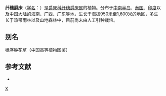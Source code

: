 {{Speciesbox
| genus = Leptostachya
| species = wallichii
| authority = Nees
}}

'''纤穗爵床'''（[[学名|学名]]：{{lang|la|''Leptostachya wallichii''}}）是[[爵床科|爵床科]][[纤穗爵床属|纤穗爵床属]]的植物。分布于[[中南半岛|中南半岛]]、[[泰国|泰国]]、[[印度|印度]]以及[[中国大陆|中国大陆]]的[[海南|海南]]、[[广西|广西]]、[[广东|广东]]等地，生长于海拔950米至1,600米的地区，多生长于热带雨林以及山地森林中，目前尚未由人工引种栽培。

== 别名 ==
穗序钟花草（中国高等植物图鉴）

== 参考文献 ==
<div class="references-small">
* {{cite web| url =http://www.bioinfo.cn/db05/KmzwSpecies.php?action=view&id=842| title =纤穗爵床| work =《中国高等植物数据库全库》| publisher =中国科学院微生物研究所| author =昆明植物研究所| accessdate =2009-02-21| deadurl =yes| archiveurl =https://web.archive.org/web/20160305082901/http://www.bioinfo.cn/db05/KmzwSpecies.php?action=view&id=842| archivedate =2016-03-05}}
</div>

{{Taxonbar}}

[[Category:纤穗爵床属|X]]


{{植物小作品}}